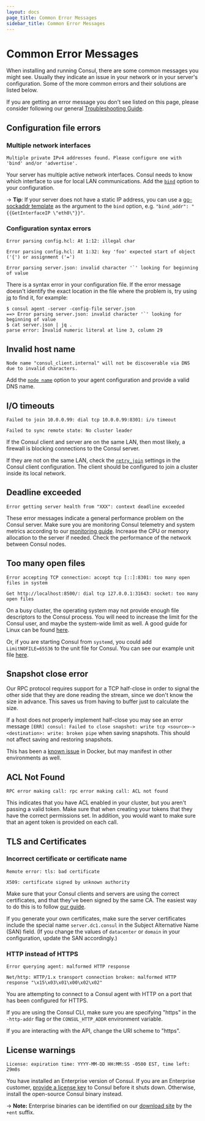 ```yaml
---
layout: docs
page_title: Common Error Messages
sidebar_title: Common Error Messages
---
```


# Common Error Messages

When installing and running Consul, there are some common messages you might see. Usually they indicate an issue in your network or in your server's configuration. Some of the more common errors and their solutions are listed below.

If you are getting an error message you don't see listed on this page, please consider following our general [Troubleshooting Guide][troubleshooting].

## Configuration file errors

### Multiple network interfaces

```text
Multiple private IPv4 addresses found. Please configure one with 'bind' and/or 'advertise'.
```

Your server has multiple active network interfaces. Consul needs to know which interface to use for local LAN communications. Add the [`bind`][bind] option to your configuration.

-> **Tip**: If your server does not have a static IP address, you can use a [go-sockaddr template][go-sockaddr] as the argument to the `bind` option, e.g. `"bind_addr": "{{GetInterfaceIP \"eth0\"}}"`.

### Configuration syntax errors

```text
Error parsing config.hcl: At 1:12: illegal char
```

```text
Error parsing config.hcl: At 1:32: key 'foo' expected start of object ('{') or assignment ('=')
```

```text
Error parsing server.json: invalid character '`' looking for beginning of value
```

There is a syntax error in your configuration file. If the error message doesn't identify the exact location in the file where the problem is, try using [jq] to find it, for example:

```shell
$ consul agent -server -config-file server.json
==> Error parsing server.json: invalid character '`' looking for beginning of value
$ cat server.json | jq .
parse error: Invalid numeric literal at line 3, column 29
```

## Invalid host name

```text
Node name "consul_client.internal" will not be discoverable via DNS due to invalid characters.
```

Add the [`node name`][node_name] option to your agent configuration and provide a valid DNS name.

## I/O timeouts

```text
Failed to join 10.0.0.99: dial tcp 10.0.0.99:8301: i/o timeout
```

```text
Failed to sync remote state: No cluster leader
```

If the Consul client and server are on the same LAN, then most likely, a firewall is blocking connections to the Consul server.

If they are not on the same LAN, check the [`retry_join`][retry_join] settings in the Consul client configuration. The client should be configured to join a cluster inside its local network.

## Deadline exceeded

```text
Error getting server health from "XXX": context deadline exceeded
```

These error messages indicate a general performance problem on the Consul server. Make sure you are monitoring Consul telemetry and system metrics according to our [monitoring guide][monitoring]. Increase the CPU or memory allocation to the server if needed. Check the performance of the network between Consul nodes.

## Too many open files

```text
Error accepting TCP connection: accept tcp [::]:8301: too many open files in system
```

```text
Get http://localhost:8500/: dial tcp 127.0.0.1:31643: socket: too many open files
```

On a busy cluster, the operating system may not provide enough file descriptors to the Consul process. You will need to increase the limit for the Consul user, and maybe the system-wide limit as well. A good guide for Linux can be found [here][files].

Or, if you are starting Consul from `systemd`, you could add `LimitNOFILE=65536` to the unit file for Consul. You can see our example unit file [here][systemd].

## Snapshot close error

Our RPC protocol requires support for a TCP half-close in order to signal the other side that they are done reading the stream, since we don't know the size in advance. This saves us from having to buffer just to calculate the size.

If a host does not properly implement half-close you may see an error message `[ERR] consul: Failed to close snapshot: write tcp <source>-><destination>: write: broken pipe` when saving snapshots. This should not affect saving and restoring snapshots.

This has been a [known issue](https://github.com/docker/libnetwork/issues/1204) in Docker, but may manifest in other environments as well.

## ACL Not Found

```text
RPC error making call: rpc error making call: ACL not found
```

This indicates that you have ACL enabled in your cluster, but you aren't passing a valid token. Make sure that when creating your tokens that they have the correct permissions set. In addition, you would want to make sure that an agent token is provided on each call.

## TLS and Certificates

### Incorrect certificate or certificate name

```text
Remote error: tls: bad certificate
```

```text
X509: certificate signed by unknown authority
```

Make sure that your Consul clients and servers are using the correct certificates, and that they've been signed by the same CA. The easiest way to do this is to follow [our guide][certificates].

If you generate your own certificates, make sure the server certificates include the special name `server.dc1.consul` in the Subject Alternative Name (SAN) field. (If you change the values of `datacenter` or `domain` in your configuration, update the SAN accordingly.)

### HTTP instead of HTTPS

```text
Error querying agent: malformed HTTP response
```

```text
Net/http: HTTP/1.x transport connection broken: malformed HTTP response "\x15\x03\x01\x00\x02\x02"
```

You are attempting to connect to a Consul agent with HTTP on a port that has been configured for HTTPS.

If you are using the Consul CLI, make sure you are specifying "https" in the `-http-addr` flag or the `CONSUL_HTTP_ADDR` environment variable.

If you are interacting with the API, change the URI scheme to "https".

## License warnings

```text
License: expiration time: YYYY-MM-DD HH:MM:SS -0500 EST, time left: 29m0s
```

You have installed an Enterprise version of Consul. If you are an Enterprise customer, [provide a license key][license] to Consul before it shuts down. Otherwise, install the open-source Consul binary instead.

-> **Note:** Enterprise binaries can be identified on our [download site][releases] by the `+ent` suffix.

[troubleshooting]: https://learn.hashicorp.com/consul/day-2-operations/advanced-operations/troubleshooting
[node_name]: /docs/agent/options#node_name
[retry_join]: /docs/agent/options#retry-join
[license]: /docs/commands/license
[releases]: https://releases.hashicorp.com/consul/
[files]: https://easyengine.io/tutorials/linux/increase-open-files-limit
[certificates]: https://learn.hashicorp.com/consul/advanced/day-1-operations/certificates
[systemd]: https://learn.hashicorp.com/consul/advanced/day-1-operations/deployment-guide#configure-systemd
[monitoring]: https://learn.hashicorp.com/consul/advanced/day-1-operations/monitoring
[bind]: /docs/agent/options#_bind
[jq]: https://stedolan.github.io/jq/
[go-sockaddr]: https://godoc.org/github.com/hashicorp/go-sockaddr/template
